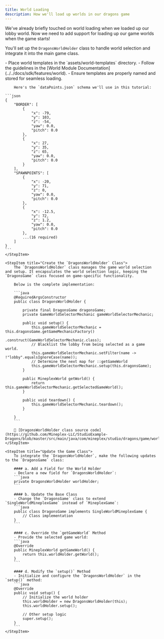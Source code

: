 ```yaml
---
title: World Loading
description: How we'll load up worlds in our dragons game
---
```


We've already briefly touched on world loading when we loaded up our lobby world. Now we need to add support for loading up our game worlds when the game starts!

You'll set up the `DragonsWorldHolder` class to handle world selection and integrate it into the main game class.

<Step>
    <StepItem title="Add World Templates">
        - Place world templates in the `assets/world-templates` directory.
        - Follow the guidelines in the [World Module Documentation](../../docs/sdk/features/world).
        - Ensure templates are properly named and stored for seamless loading.

        Here's the `dataPoints.json` schema we'll use in this tutorial:
    
    ```json
    {
        "BORDER": [
            {
                "x": -79,
                "y": 103,
                "z": -54,
                "yaw": 0.0,
                "pitch": 0.0
            },
            {
                "x": 27,
                "y": 35,
                "z": 65,
                "yaw": 0.0,
                "pitch": 0.0
            }
        ],
        "SPAWNPOINTS": [
            {
                "x": -20,
                "y": 71,
                "z": 0,
                "yaw": 0.0,
                "pitch": 0.0
            },
            {
                "x": -12.5,
                "y": 72,
                "z": 1.2,
                "yaw": 0.0,
                "pitch": 0.0
            },
            ...(16 required)
        ]
    }
    ```
    </StepItem>

    <StepItem title="Create the `DragonsWorldHolder` Class">
        The `DragonsWorldHolder` class manages the game world selection and setup. It encapsulates the world selection logic, keeping the `DragonsGame` class focused on game-specific functionality.

        Below is the complete implementation:

        ```java
        @RequiredArgsConstructor
        public class DragonsWorldHolder {

            private final DragonsGame dragonsGame;
            private GameWorldSelectorMechanic gameWorldSelectorMechanic;

            public void setup() {
                this.gameWorldSelectorMechanic = this.dragonsGame.getGameMechanicFactory()
                                                                 .construct(GameWorldSelectorMechanic.class);
                // Blacklist the lobby from being selected as a game world.
                this.gameWorldSelectorMechanic.setFilter(name -> !"lobby".equalsIgnoreCase(name));
                // Determine the next map for ::getGameWorld
                this.gameWorldSelectorMechanic.setup(this.dragonsGame);
            }

            public MineplexWorld getWorld() {
                return this.gameWorldSelectorMechanic.getSelectedGameWorld();
            }

            public void teardown() {
                this.gameWorldSelectorMechanic.teardown();
            }

        }
        ```

        🔗 [DragonsWorldHolder class source code](https://github.com/Mineplex-LLC/StudioExample-Dragons/blob/master/src/main/java/com/mineplex/studio/dragons/game/world/DragonsWorldHolder.java)
    </StepItem>

    <StepItem title="Update the Game Class">
        To integrate the `DragonsWorldHolder`, make the following updates to the `DragonsGame` class:

        #### a. Add a Field for the World Holder
        - Declare a new field for `DragonsWorldHolder`:
        ```java
        private DragonsWorldHolder worldHolder;
        ```

        #### b. Update the Base Class
        - Change the `DragonsGame` class to extend `SingleWorldMineplexGame` instead of `MineplexGame`:
        ```java
        public class DragonsGame implements SingleWorldMineplexGame {
            // Class implementation
        }
        ```

        #### c. Override the `getGameWorld` Method
        - Provide the selected game world:
        ```java
        @Override
        public MineplexWorld getGameWorld() {
            return this.worldHolder.getWorld();
        }
        ```

        #### d. Modify the `setup()` Method
        - Initialize and configure the `DragonsWorldHolder` in the `setup()` method:
        ```java
        @Override
        public void setup() {
            // Initialize the world holder
            this.worldHolder = new DragonsWorldHolder(this);
            this.worldHolder.setup();

            // Other setup logic
            super.setup();
        }
        ```
    </StepItem>
</Step>
